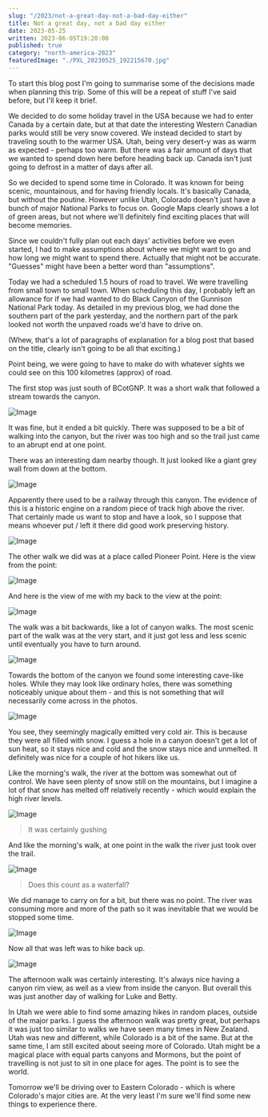 ```yaml
---
slug: "/2023/not-a-great-day-not-a-bad-day-either"
title: Not a great day, not a bad day either
date: 2023-05-25
written: 2023-06-05T19:20:00
published: true
category: "north-america-2023"
featuredImage: "./PXL_20230525_192215670.jpg"
---
```


To start this blog post I'm going to summarise some of the decisions made when planning this trip.  Some of this will be a repeat of stuff I've said before, but I'll keep it brief.

We decided to do some holiday travel in the USA because we had to enter Canada by a certain date, but at that date the interesting Western Canadian parks would still be very snow covered.  We instead decided to start by traveling south to the warmer USA.  Utah, being very desert-y was as warm as expected - perhaps too warm.  But there was a fair amount of days that we wanted to spend down here before heading back up.  Canada isn't just going to defrost in a matter of days after all.

So we decided to spend some time in Colorado.  It was known for being scenic, mountainous, and for having friendly locals.  It's basically Canada, but without the poutine.  However unlike Utah, Colorado doesn't just have a bunch of major National Parks to focus on.  Google Maps clearly shows a lot of green areas, but not where we'll definitely find exciting places that will become memories.

Since we couldn't fully plan out each days' activities before we even started, I had to make assumptions about where we might want to go and how long we might want to spend there.  Actually that might not be accurate.  "Guesses" might have been a better word than "assumptions".

Today we had a scheduled 1.5 hours of road to travel.  We were travelling from small town to small town.  When scheduling this day, I probably left an allowance for if we had wanted to do Black Canyon of the Gunnison National Park today.  As detailed in my previous blog, we had done the southern part of the park yesterday, and the northern part of the park looked not worth the unpaved roads we'd have to drive on.

(Whew, that's a lot of paragraphs of explanation for a blog post that based on the title, clearly isn't going to be all that exciting.)

Point being, we were going to have to make do with whatever sights we could see on this 100 kilometres (approx) of road.

The first stop was just south of BCotGNP.  It was a short walk that followed a stream towards the canyon.

![Image](PXL_20230525_165749779.jpg)

It was fine, but it ended a bit quickly.  There was supposed to be a bit of walking into the canyon, but the river was too high and so the trail just came to an abrupt end at one point.

There was an interesting dam nearby though.  It just looked like a giant grey wall from down at the bottom.

![Image](PXL_20230525_172843409.jpg)

Apparently there used to be a railway through this canyon.  The evidence of this is a historic engine on a random piece of track high above the river.  That certainly made us want to stop and have a look, so I suppose that means whoever put / left it there did good work preserving history.

![Image](PXL_20230525_173707774.jpg)

The other walk we did was at a place called Pioneer Point.  Here is the view from the point:

![Image](PXL_20230525_192215670.jpg)

And here is the view of me with my back to the view at the point:

![Image](PXL_20230525_192345211.jpg)

The walk was a bit backwards, like a lot of canyon walks.  The most scenic part of the walk was at the very start, and it just got less and less scenic until eventually you have to turn around.

![Image](PXL_20230525_202312650.jpg)

Towards the bottom of the canyon we found some interesting cave-like holes.  While they may look like ordinary holes, there was something noticeably unique about them - and this is not something that will necessarily come across in the photos.

![Image](PXL_20230525_201652142.jpg)

You see, they seemingly magically emitted very cold air.  This is because they were all filled with snow.  I guess a hole in a canyon doesn't get a lot of sun heat, so it stays nice and cold and the snow stays nice and unmelted.  It definitely was nice for a couple of hot hikers like us.

Like the morning's walk, the river at the bottom was somewhat out of control.  We have seen plenty of snow still on the mountains, but I imagine a lot of that snow has melted off relatively recently - which would explain the high river levels.

![Image](PXL_20230525_203330178.jpg)

> It was certainly gushing

And like the morning's walk, at one point in the walk the river just took over the trail.

![Image](PXL_20230525_203205442.jpg)

> Does this count as a waterfall?

We did manage to carry on for a bit, but there was no point.  The river was consuming more and more of the path so it was inevitable that we would be stopped some time.

![Image](PXL_20230525_203447737.jpg)

Now all that was left was to hike back up.

![Image](PXL_20230525_203958196.jpg)

The afternoon walk was certainly interesting.  It's always nice having a canyon rim view, as well as a view from inside the canyon.  But overall this was just another day of walking for Luke and Betty.

In Utah we were able to find some amazing hikes in random places, outside of the major parks.  I guess the afternoon walk was pretty great, but perhaps it was just too similar to walks we have seen many times in New Zealand.  Utah was new and different, while Colorado is a bit of the same.  But at the same time, I am still excited about seeing more of Colorado.  Utah might be a magical place with equal parts canyons and Mormons, but the point of travelling is not just to sit in one place for ages.  The point is to see the world.

Tomorrow we'll be driving over to Eastern Colorado - which is where Colorado's major cities are.  At the very least I'm sure we'll find some new things to experience there.